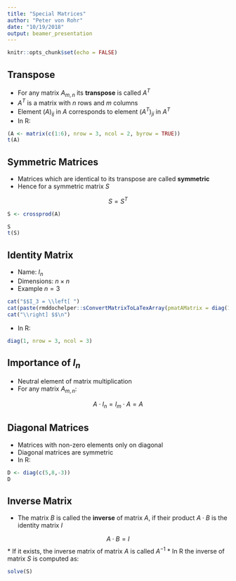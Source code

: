 ```yaml
---
title: "Special Matrices"
author: "Peter von Rohr"
date: "10/19/2018"
output: beamer_presentation
---
```


```r
knitr::opts_chunk$set(echo = FALSE)
```

## Transpose

* For any matrix $A_{m,n}$ its __transpose__ is called $A^T$
* $A^T$ is a matrix with $n$ rows and $m$ columns
* Element $(A)_{ij}$ in $A$ corresponds to element $(A^T)_{ji}$ in $A^T$
* In R:

```r
(A <- matrix(c(1:6), nrow = 3, ncol = 2, byrow = TRUE))
t(A)
```


## Symmetric Matrices

* Matrices which are identical to its transpose are called __symmetric__
* Hence for a symmetric matrix $S$

$$S = S^T$$

```r
S <- crossprod(A)
```

```r
S
t(S)
```




## Identity Matrix

* Name: $I_n$
* Dimensions: $n\times n$
* Example $n=3$

```r
cat("$$I_3 = \\left[ ")
cat(paste(rmddochelper::sConvertMatrixToLaTexArray(pmatAMatrix = diag(1,nrow = 3, ncol = 3)), sep = "\n"), "\n")
cat("\\right] $$\n")
```

* In R:

```r
diag(1, nrow = 3, ncol = 3)
```


## Importance of $I_n$

* Neutral element of matrix multiplication
* For any matrix $A_{m,n}$:

$$ A \cdot I_n = I_m \cdot A = A$$


## Diagonal Matrices

* Matrices with non-zero elements only on diagonal
* Diagonal matrices are symmetric
* In R:

```r
D <- diag(c(5,8,-3))
D
```


## Inverse Matrix

* The matrix $B$ is called the __inverse__ of matrix $A$, if their product $A \cdot B$ is the identity matrix $I$

$$A \cdot B = I$$
* If it exists, the inverse matrix of matrix $A$ is called $A^{-1}$
* In R the inverse of matrix $S$ is computed as:

```r
solve(S)
```



